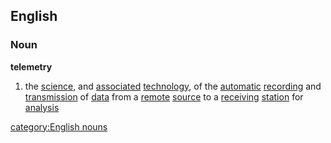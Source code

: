 ==English==
===Noun===
{{wikipedia}}
'''telemetry'''
#the [[science]], and [[associated]] [[technology]], of the [[automatic]] [[recording]] and [[transmission]] of [[data]] from a [[remote]] [[source]] to a [[receiving]] [[station]] for [[analysis]]
[[category:English nouns]]